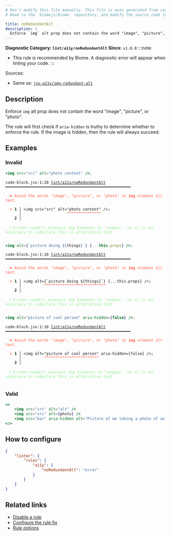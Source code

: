 ```yaml
---
# Don't modify this file manually. This file is auto generated from source, and you will lose your changes next time the website is built.
# Head to the `biomejs/biome` repository, and modify the source code in there.

title: noRedundantAlt
description: |
  Enforce `img` alt prop does not contain the word "image", "picture", or "photo".
---
```


**Diagnostic Category: `lint/a11y/noRedundantAlt`**
<Tabs>
<TabItem label="JSX and TSX" icon="seti:javascript">
**Since**: `v1.0.0`
:::note
- This rule is recommended by Biome. A diagnostic error will appear when linting your code.
:::

Sources: 
- Same as: <a href="https://github.com/jsx-eslint/eslint-plugin-jsx-a11y/blob/main/docs/rules/img-redundant-alt.md" target="_blank"><code>jsx-a11y/img-redundant-alt</code></a>

## Description
Enforce `img` alt prop does not contain the word "image", "picture", or "photo".

The rule will first check if `aria-hidden` is truthy to determine whether to enforce the rule. If the image is
hidden, then the rule will always succeed.

## Examples

### Invalid

```jsx
<img src="src" alt="photo content" />;
```

<pre class="language-text"><code class="language-text">code-block.jsx:1:20 <a href="https://biomejs.dev/linter/rules/no-redundant-alt">lint/a11y/noRedundantAlt</a> ━━━━━━━━━━━━━━━━━━━━━━━━━━━━━━━━━━━━━━━━━━━━━━━━━━━━━━━<br /><br />  <strong><span style="color: Tomato;">✖</span></strong> <span style="color: Tomato;">Avoid the words &quot;image&quot;, &quot;picture&quot;, or &quot;photo&quot; in </span><span style="color: Tomato;"><strong>img</strong></span><span style="color: Tomato;"> element alt text.</span><br />  <br />  <strong><span style="color: Tomato;">&gt;</span></strong> <strong>1 │ </strong>&lt;img src=&quot;src&quot; alt=&quot;photo content&quot; /&gt;;<br />   <strong>   │ </strong>                   <strong><span style="color: Tomato;">^</span></strong><strong><span style="color: Tomato;">^</span></strong><strong><span style="color: Tomato;">^</span></strong><strong><span style="color: Tomato;">^</span></strong><strong><span style="color: Tomato;">^</span></strong><strong><span style="color: Tomato;">^</span></strong><strong><span style="color: Tomato;">^</span></strong><strong><span style="color: Tomato;">^</span></strong><strong><span style="color: Tomato;">^</span></strong><strong><span style="color: Tomato;">^</span></strong><strong><span style="color: Tomato;">^</span></strong><strong><span style="color: Tomato;">^</span></strong><strong><span style="color: Tomato;">^</span></strong><strong><span style="color: Tomato;">^</span></strong><strong><span style="color: Tomato;">^</span></strong><br />    <strong>2 │ </strong><br />  <br />  <strong><span style="color: lightgreen;">ℹ</span></strong> <span style="color: lightgreen;">Screen readers announce img elements as &quot;images&quot;, so it is not necessary to redeclare this in alternative text.</span><br />  <br /></code></pre>

```jsx
<img alt={`picture doing ${things}`} {...this.props} />;
```

<pre class="language-text"><code class="language-text">code-block.jsx:1:10 <a href="https://biomejs.dev/linter/rules/no-redundant-alt">lint/a11y/noRedundantAlt</a> ━━━━━━━━━━━━━━━━━━━━━━━━━━━━━━━━━━━━━━━━━━━━━━━━━━━━━━━<br /><br />  <strong><span style="color: Tomato;">✖</span></strong> <span style="color: Tomato;">Avoid the words &quot;image&quot;, &quot;picture&quot;, or &quot;photo&quot; in </span><span style="color: Tomato;"><strong>img</strong></span><span style="color: Tomato;"> element alt text.</span><br />  <br />  <strong><span style="color: Tomato;">&gt;</span></strong> <strong>1 │ </strong>&lt;img alt=&#123;`picture doing $&#123;things&#125;`&#125; &#123;...this.props&#125; /&gt;;<br />   <strong>   │ </strong>         <strong><span style="color: Tomato;">^</span></strong><strong><span style="color: Tomato;">^</span></strong><strong><span style="color: Tomato;">^</span></strong><strong><span style="color: Tomato;">^</span></strong><strong><span style="color: Tomato;">^</span></strong><strong><span style="color: Tomato;">^</span></strong><strong><span style="color: Tomato;">^</span></strong><strong><span style="color: Tomato;">^</span></strong><strong><span style="color: Tomato;">^</span></strong><strong><span style="color: Tomato;">^</span></strong><strong><span style="color: Tomato;">^</span></strong><strong><span style="color: Tomato;">^</span></strong><strong><span style="color: Tomato;">^</span></strong><strong><span style="color: Tomato;">^</span></strong><strong><span style="color: Tomato;">^</span></strong><strong><span style="color: Tomato;">^</span></strong><strong><span style="color: Tomato;">^</span></strong><strong><span style="color: Tomato;">^</span></strong><strong><span style="color: Tomato;">^</span></strong><strong><span style="color: Tomato;">^</span></strong><strong><span style="color: Tomato;">^</span></strong><strong><span style="color: Tomato;">^</span></strong><strong><span style="color: Tomato;">^</span></strong><strong><span style="color: Tomato;">^</span></strong><strong><span style="color: Tomato;">^</span></strong><strong><span style="color: Tomato;">^</span></strong><strong><span style="color: Tomato;">^</span></strong><br />    <strong>2 │ </strong><br />  <br />  <strong><span style="color: lightgreen;">ℹ</span></strong> <span style="color: lightgreen;">Screen readers announce img elements as &quot;images&quot;, so it is not necessary to redeclare this in alternative text.</span><br />  <br /></code></pre>

```jsx
<img alt="picture of cool person" aria-hidden={false} />;
```

<pre class="language-text"><code class="language-text">code-block.jsx:1:10 <a href="https://biomejs.dev/linter/rules/no-redundant-alt">lint/a11y/noRedundantAlt</a> ━━━━━━━━━━━━━━━━━━━━━━━━━━━━━━━━━━━━━━━━━━━━━━━━━━━━━━━<br /><br />  <strong><span style="color: Tomato;">✖</span></strong> <span style="color: Tomato;">Avoid the words &quot;image&quot;, &quot;picture&quot;, or &quot;photo&quot; in </span><span style="color: Tomato;"><strong>img</strong></span><span style="color: Tomato;"> element alt text.</span><br />  <br />  <strong><span style="color: Tomato;">&gt;</span></strong> <strong>1 │ </strong>&lt;img alt=&quot;picture of cool person&quot; aria-hidden=&#123;false&#125; /&gt;;<br />   <strong>   │ </strong>         <strong><span style="color: Tomato;">^</span></strong><strong><span style="color: Tomato;">^</span></strong><strong><span style="color: Tomato;">^</span></strong><strong><span style="color: Tomato;">^</span></strong><strong><span style="color: Tomato;">^</span></strong><strong><span style="color: Tomato;">^</span></strong><strong><span style="color: Tomato;">^</span></strong><strong><span style="color: Tomato;">^</span></strong><strong><span style="color: Tomato;">^</span></strong><strong><span style="color: Tomato;">^</span></strong><strong><span style="color: Tomato;">^</span></strong><strong><span style="color: Tomato;">^</span></strong><strong><span style="color: Tomato;">^</span></strong><strong><span style="color: Tomato;">^</span></strong><strong><span style="color: Tomato;">^</span></strong><strong><span style="color: Tomato;">^</span></strong><strong><span style="color: Tomato;">^</span></strong><strong><span style="color: Tomato;">^</span></strong><strong><span style="color: Tomato;">^</span></strong><strong><span style="color: Tomato;">^</span></strong><strong><span style="color: Tomato;">^</span></strong><strong><span style="color: Tomato;">^</span></strong><strong><span style="color: Tomato;">^</span></strong><strong><span style="color: Tomato;">^</span></strong><br />    <strong>2 │ </strong><br />  <br />  <strong><span style="color: lightgreen;">ℹ</span></strong> <span style="color: lightgreen;">Screen readers announce img elements as &quot;images&quot;, so it is not necessary to redeclare this in alternative text.</span><br />  <br /></code></pre>

### Valid

```jsx
<>
	<img src="src" alt="alt" />
	<img src="src" alt={photo} />
	<img src="bar" aria-hidden alt="Picture of me taking a photo of an image" />
</>
```

## How to configure
```json title="biome.json"
{
	"linter": {
		"rules": {
			"a11y": {
				"noRedundantAlt": "error"
			}
		}
	}
}

```
## Related links

- [Disable a rule](/linter/#disable-a-rule)
- [Configure the rule fix](/linter#configure-the-rule-fix)
- [Rule options](/linter/#rule-options)

</TabItem>
</Tabs>

